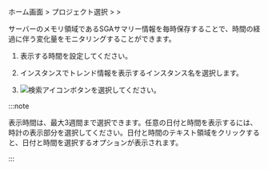 ホーム画面 > プロジェクト選択 > <Cmdname sid="side_reportStat" className="uitext" /> > <Cmdname sid="side_sga" className="uitext" />

サーバーのメモリ領域であるSGAサマリー情報を毎時保存することで、時間の経過に伴う変化量をモニタリングすることができます。 

<ProdImg img='db-stat-sga-size.png' alt='SGA サイズ' />

1. <Cmdname sid="time" className="uitext" />表示する時間を設定してください。

2. インスタンスでトレンド情報を表示するインスタンス名を選択します。

3. ![検索アイコン](/img/ico-btn-search.png)ボタンを選択してください。

:::note

表示時間は、最大3週間まで選択できます。任意の日付と時間を表示するには、時計の表示部分を選択してください。日付と時間のテキスト領域をクリックすると、日付と時間を選択するオプションが表示されます。

:::
